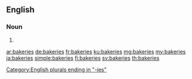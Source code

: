 ==English==

===Noun===
{{head|en|noun plural form}}

# {{plural of|bakery|lang=en}}

[[Category:English plurals ending in "-ies"]]

[[ar:bakeries]]
[[de:bakeries]]
[[fr:bakeries]]
[[ku:bakeries]]
[[mg:bakeries]]
[[my:bakeries]]
[[ja:bakeries]]
[[simple:bakeries]]
[[fi:bakeries]]
[[sv:bakeries]]
[[th:bakeries]]